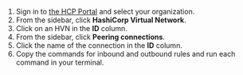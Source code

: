 1. Sign in to [the HCP Portal](https://portal.cloud.hashicorp.com/) and select your organization.
1. From the sidebar, click **HashiCorp Virtual Network**.
1. Click on an HVN in the **ID** column.
1. From the sidebar, click **Peering connections**.
1. Click the name of the connection in the **ID** column.
1. Copy the commands for inbound and outbound rules and run each command in your terminal.
